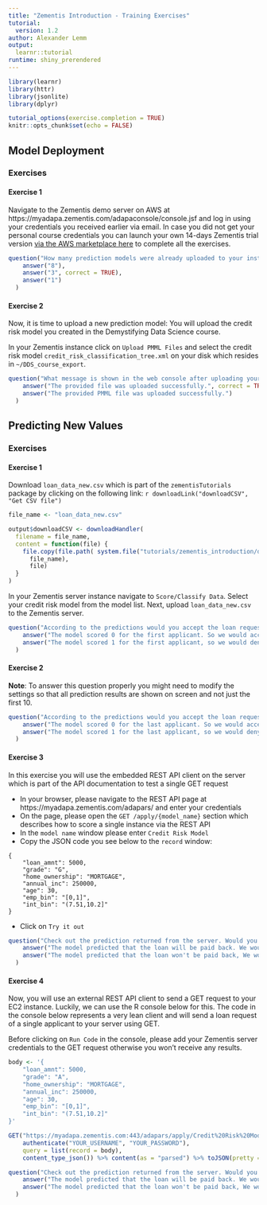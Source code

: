 ```yaml
---
title: "Zementis Introduction - Training Exercises"
tutorial:
  version: 1.2
author: Alexander Lemm
output: 
  learnr::tutorial
runtime: shiny_prerendered
---
```



```r
library(learnr)
library(httr)
library(jsonlite)
library(dplyr)

tutorial_options(exercise.completion = TRUE)
knitr::opts_chunk$set(echo = FALSE)
```

## Model Deployment

### Exercises

#### Exercise 1

Navigate to the Zementis demo server on AWS at https://myadapa.zementis.com/adapaconsole/console.jsf and log in using your credentials you received earlier via email. In case you did not get your personal course credentials you can launch your own 14-days Zementis trial version [via the AWS marketplace here](https://aws.amazon.com/marketplace/pp/B00SNTAV54/ref=_ptnr_web) to complete all the exercises.

```r

question("How many prediction models were already uploaded to your instance and are available to you?",
    answer("8"),
    answer("3", correct = TRUE),
    answer("1")
  )
```

#### Exercise 2

Now, it is time to upload a new prediction model: You will upload the credit risk model you created in the Demystifying Data Science course. 

In your Zementis instance click on `Upload PMML Files` and select the credit risk model `credit_risk_classification_tree.xml` on your disk which resides in `~/DDS_course_export`.


```r

question("What message is shown in the web console after uploading your model?",
    answer("The provided file was uploaded successfully.", correct = TRUE),
    answer("The provided PMML file was uploaded successfully.")
  )
```

## Predicting New Values

### Exercises

#### Exercise 1

Download `loan_data_new.csv` which is part of the `zementisTutorials` package by clicking on the following link: `r downloadLink("downloadCSV", "Get CSV file")`


```r

file_name <- "loan_data_new.csv"

output$downloadCSV <- downloadHandler(
  filename = file_name,
  content = function(file) {
    file.copy(file.path( system.file("tutorials/zementis_introduction/data", package = "zementisTutorials"), 
      file_name), 
      file)
  }
)
```

In your Zementis server instance navigate to `Score/Classify Data`. Select your credit risk model from the model list. Next, upload `loan_data_new.csv` to the Zementis server.


```r

question("According to the predictions would you accept the loan request of the first applicant?",
    answer("The model scored 0 for the first applicant. So we would accept the request."),
    answer("The model scored 1 for the first applicant, so we would deny the request.", correct = TRUE)
  )
```

#### Exercise 2

**Note**: To answer this question properly you might need to modify the settings so that all prediction results are shown on screen and not just the first 10.

```r

question("According to the predictions would you accept the loan request of the last applicant?",
    answer("The model scored 0 for the last applicant. So we would accept the request.", correct = TRUE),
    answer("The model scored 1 for the last applicant, so we would deny the request.")
  )
```



#### Exercise 3

In this exercise you will use the embedded REST API client on the server which is part of the API documentation to test a single GET request

* In your browser, please navigate to the REST API page at https://myadapa.zementis.com/adapars/ and enter your credentials
* On the page, please open the `GET /apply/{model_name}` section which describes how to score a single instance via the REST API
* In the `model name` window please enter `Credit Risk Model`
* Copy the JSON code you see below to the `record` window:

```
{
    "loan_amnt": 5000,
    "grade": "G",
    "home_ownership": "MORTGAGE",
    "annual_inc": 250000,
    "age": 30,
    "emp_bin": "[0,1]",
    "int_bin": "(7.51,10.2]"
}

```

* Click on `Try it out`

```r

question("Check out the prediction returned from the server. Would you accept this loan request?",
    answer("The model predicted that the loan will be paid back. We would accept the request."),
    answer("The model predicted that the loan won't be paid back, We would not accept the request.", correct = TRUE)
  )
```



#### Exercise 4

Now, you will use an external REST API client to send a GET request to your EC2 instance. Luckily, we can use the R console below for this. The code in the console below represents a very lean client and will send a loan request of a single applicant to your server using GET. 

Before clicking on `Run Code` in the console, please add your Zementis server credentials to the GET request otherwise you won't receive any results.


```r

body <- '{
    "loan_amnt": 5000,
    "grade": "A",
    "home_ownership": "MORTGAGE",
    "annual_inc": 250000,
    "age": 30,
    "emp_bin": "[0,1]",
    "int_bin": "(7.51,10.2]"
}'

GET("https://myadapa.zementis.com:443/adapars/apply/Credit%20Risk%20Model",
    authenticate("YOUR_USERNAME", "YOUR_PASSWORD"),
    query = list(record = body),
    content_type_json()) %>% content(as = "parsed") %>% toJSON(pretty = TRUE) 
```


```r

question("Check out the prediction returned from the server. Would you accept this loan request?",
    answer("The model predicted that the loan will be paid back. We would accept the request.", correct = TRUE),
    answer("The model predicted that the loan won't be paid back, We would not accept the request.")
  )
```


